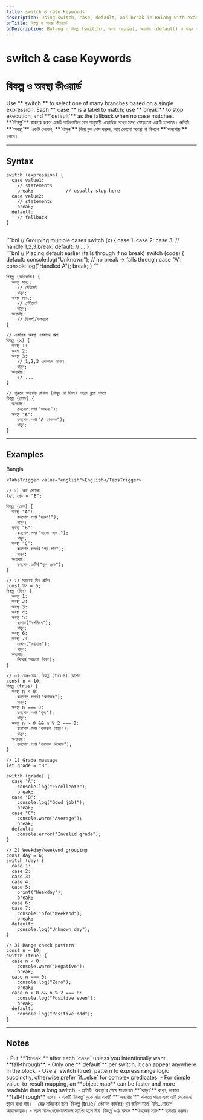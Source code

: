 ```yaml
---
title: switch & case Keywords
description: Using switch, case, default, and break in Bnlang with examples in Bangla and English.
bnTitle: বিকল্প ও অবস্থা কীওয়ার্ড
bnDescription: Bnlang এ বিকল্প (switch), অবস্থা (case), অন্যথায় (default) ও থামুন (break) ব্যবহারের নিয়ম ও উদাহরণ।
---
```


# <I18nEnglish>switch & case Keywords</I18nEnglish>
# <I18nBangla>বিকল্প ও অবস্থা কীওয়ার্ড</I18nBangla>


<I18nEnglish>
Use **`switch`** to select one of many branches based on a single expression.  
Each **`case`** is a label to match; use **`break`** to stop execution, and **`default`** as the fallback when no case matches.
</I18nEnglish>

<I18nBangla>
**`বিকল্প`** ব্যবহার করুন একটি অভিব্যক্তির মান অনুযায়ী একাধিক পথের মধ্যে যেকোনো একটি চালাতে।  
প্রতিটি **`অবস্থা`** একটি লেবেল; **`থামুন`** দিয়ে ব্লক শেষ করুন, আর কোনো অবস্থা না মিললে **`অন্যথায়`** চলবে।
</I18nBangla>



---

## Syntax

<I18nEnglish>

```bnl
switch (expression) {
  case value1:
    // statements
    break;            // usually stop here
  case value2:
    // statements
    break;
  default:
    // fallback
}
```
<br/>
```bnl
// Grouping multiple cases
switch (x) {
  case 1:
  case 2:
  case 3:
    // handle 1,2,3
    break;
  default:
    // ...
}
```
<br/>
```bnl
// Placing default earlier (falls through if no break)
switch (code) {
  default:
    console.log("Unknown");
    // no break -> falls through
  case "A":
    console.log("Handled A");
    break;
}
```
</I18nEnglish>

<I18nBangla>

```bnl
বিকল্প (অভিব্যক্তি) {
  অবস্থা মান১:
    // স্টেটমেন্ট
    থামুন;
  অবস্থা মান২:
    // স্টেটমেন্ট
    থামুন;
  অন্যথায়:
    // ডিফল্ট/ফলব্যাক
}
```

```bnl
// একাধিক অবস্থা একসাথে গ্রুপ
বিকল্প (x) {
  অবস্থা 1:
  অবস্থা 2:
  অবস্থা 3:
    // 1,2,3 একভাবে হ্যান্ডল
    থামুন;
  অন্যথায়:
    // ...
}
```

```bnl
// শুরুতে অন্যথায় রাখলে (থামুন না দিলে) পরের ব্লকে পড়বে
বিকল্প (কোড) {
  অন্যথায়:
    কনসোল.লগ("অজানা");
  অবস্থা "A":
    কনসোল.লগ("A হ্যান্ডলড");
    থামুন;
}
```
</I18nBangla>



---

## Examples

<Tabs defaultValue="bangla" className="w-full">
  <TabsList>
    <TabsTrigger value="bangla">Bangla</TabsTrigger>
    
    <TabsTrigger value="english">English</TabsTrigger>
  </TabsList>

  <TabsContent value="bangla">

```bnl
// ১) গ্রেড মেসেজ
let গ্রেড = "B";

বিকল্প (গ্রেড) {
  অবস্থা "A":
    কনসোল.লগ("দারুণ!");
    থামুন;
  অবস্থা "B":
    কনসোল.লগ("ভালো কাজ!");
    থামুন;
  অবস্থা "C":
    কনসোল.সতর্ক("গড় মান");
    থামুন;
  অন্যথায়:
    কনসোল.ত্রুটি("ভুল গ্রেড");
}

// ২) সপ্তাহের দিন গ্রুপিং
const দিন = 6;
বিকল্প (দিন) {
  অবস্থা 1:
  অবস্থা 2:
  অবস্থা 3:
  অবস্থা 4:
  অবস্থা 5:
    ছাপাও("কর্মদিবস");
    থামুন;
  অবস্থা 6:
  অবস্থা 7:
    দেখাও("সপ্তাহান্ত");
    থামুন;
  অন্যথায়:
    লিখো("অজানা দিন");
}

// ৩) রেঞ্জ‑চেক: বিকল্প (true) কৌশল
const n = 10;
বিকল্প (true) {
  অবস্থা n < 0:
    কনসোল.সতর্ক("ঋণাত্মক");
    থামুন;
  অবস্থা n === 0:
    কনসোল.লগ("শূন্য");
    থামুন;
  অবস্থা n > 0 && n % 2 === 0:
    কনসোল.লগ("ধনাত্মক জোড়");
    থামুন;
  অন্যথায়:
    কনসোল.লগ("ধনাত্মক বিজোড়");
}
```
  </TabsContent>

  

  <TabsContent value="english">

```bnl
// 1) Grade message
let grade = "B";

switch (grade) {
  case "A":
    console.log("Excellent!");
    break;
  case "B":
    console.log("Good job!");
    break;
  case "C":
    console.warn("Average");
    break;
  default:
    console.error("Invalid grade");
}

// 2) Weekday/weekend grouping
const day = 6;
switch (day) {
  case 1:
  case 2:
  case 3:
  case 4:
  case 5:
    print("Weekday");
    break;
  case 6:
  case 7:
    console.info("Weekend");
    break;
  default:
    console.log("Unknown day");
}

// 3) Range check pattern
const n = 10;
switch (true) {
  case n < 0:
    console.warn("Negative");
    break;
  case n === 0:
    console.log("Zero");
    break;
  case n > 0 && n % 2 === 0:
    console.log("Positive even");
    break;
  default:
    console.log("Positive odd");
}
```
  </TabsContent>
</Tabs>

---

## Notes

<I18nEnglish>
- Put **`break`** after each `case` unless you intentionally want **fall‑through**.  
- Only one **`default`** per switch; it can appear anywhere in the block.  
- Use a `switch (true)` pattern to express range logic succinctly, otherwise prefer `if...else` for complex predicates.  
- For simple value-to-result mapping, an **object map** can be faster and more readable than a long switch.
</I18nEnglish>

<I18nBangla>
- প্রতিটি `অবস্থা`র শেষে সাধারণত **`থামুন`** রাখুন, নাহলে **fall‑through** হবে।  
- একটি `বিকল্প` ব্লকে মাত্র একটি **`অন্যথায়`** থাকতে পারে এবং এটি যেকোনো স্থানে রাখা যায়।  
- রেঞ্জ লজিকের জন্য `বিকল্প (true)` কৌশল কার্যকর; খুব জটিল শর্তে `যদি...নাহলে` আরামদায়ক।  
- সরল মান‑থেকে‑ফলাফল ম্যাপিং হলে দীর্ঘ `বিকল্প`‑এর বদলে **অবজেক্ট ম্যাপ** ব্যবহার করুন।
</I18nBangla>


